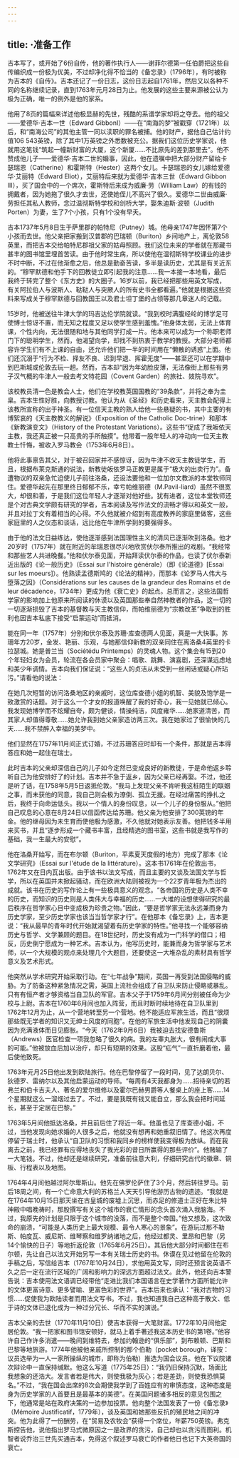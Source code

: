 ```yaml
---
---
---
```

title: ·准备工作
---




吉本写了，或开始了6份自传，他的著作执行人——谢菲尔德第一任伯爵把这些自传编织成一份极为优美，不过却净化得不恰当的《备忘录》（1796年），有时被称为吉本的《自传》。吉本还记了一份日志，这份日志起自1761年，然后又以各种不同的名称继续记录，直到1763年元月28日为止。他发展的这些主要来源被公认为极为正确，唯一的例外是他的家系。

他用了8页的篇幅来详述他极显赫的先世，残酷的系谱学家却将之夺去。他的祖父——爱德华·吉本一世（Edward GibbonⅠ）——在“南海的梦”被戳穿（1721年）以后，和“南海公司”的其他主管一同以渎职的罪名被捕。他的财产，据他自己估计约值106 543英镑，除了其中1万英镑之外悉数被充公。据我们这位历史学家说，他就用这笔钱“筑起一幢新财富的大厦，这个新厦……不比原先的差到那里去”。他不赞成他儿子——爱德华·吉本二世的婚事，因此，他在遗嘱中把大部分财产留给卡瑟瑞恩（Catherine）和霍斯特（Hester）这两个女儿。卡瑟瑞恩的女儿嫁给爱德华·艾丽特（Edward Eliot），艾丽特后来就为爱德华·吉本三世（Edward Gibbon　Ⅲ），买了国会中的一个席次，霍斯特后来成为威廉·劳（William Law）的有钱的拥戴者，因为她拖了很久才去世，还使她侄儿不高兴了很久。爱德华二世由威廉·劳担任其私人教师，念过温彻斯特学校和剑桥大学，娶朱迪斯·波顿（Judith Porten）为妻，生了7个小孩，只有1个没有早夭。

吉本1737年5月8日生于萨里郡的帕特尼（Putney）城。他母亲1747年因怀第7个小孩而去世。他父亲把家搬到汉普郡的巴瑞顿（Buriton）乡间地产上，离伦敦58英里，而把吉本交给帕特尼郡祖父家的姑母照顾。我们这位未来的学者就在那藏书甚丰的图书馆里埋首苦读。由于他时常生病，所以使他在温彻斯特学校课业的进步不时中断，不过在他渐愈之后，他总是勤奋苦读，多半是读历史，尤其是有关近东的。“穆罕默德和他手下的回教徒立即引起我的注意……我一本接一本地看，最后我终于转完了整个《东方史》的大圈子。16岁以前，我已经把那些用英文写成，有关阿拉伯人与波斯人、鞑鞑人与突厥人的所有史书全都看遍。”他就是根据这些资料来写成关于穆罕默德与回教国王以及君士坦丁堡的占领等那几章迷人的记载。

15岁时，他被送往牛津大学的玛吉达伦学院就读。“我到校时满腹经纶的博学足可使博士惊讶不置，而无知之程度又足以使学生感到羞愧。”他身体太弱，无法上体育课，个性内向，无法很随和地与其他同学打成一片。他本来可以成为一个称职老师门下的聪明学生，然而，他渴望向学，却找不到热衷于教学的教授。大部分老师都容许学生们有不上课的自由，还允许他们把一半的时间用在“懒散的诱惑”上面。他们还沉溺于“行为不检、择友不良、迟到早退、挥霍无度”——甚至还可以在学期中到巴斯城或伦敦去玩一趟。然而，吉本却“因为年幼脸皮薄，无法像街上那些有男子汉气概的牛津人一般去考文特花园（Covent Garden）的旅社、妓院寻欢”。

该校教员清一色是教会人士，他们在学校教英国国教的“39条款”，并将之奉为圭臬。吉本生性好胜，向教授讨教。他认为从《圣经》和历史看来，天主教会配得上该教所宣称的出于神圣。有一位信天主教的熟人给他一些悬疑的书，其中主要的有博絮哀的《天主教教义的解说》（Exposition of the Catholic Doc-trine）和那本《新教演变文》（History of the Protestant Variations）。这些书“促成了我皈依天主教，我还真正被一只高贵的手所触摸”。他带着一股年轻人的冲动向一位天主教教士忏悔，被收入罗马教会（1753年6月8日）。

他将此事禀告其父，对于被召回家并不感惊讶，因为牛津不收天主教徒学生，而且，根据布莱克斯通的说法，新教徒皈依罗马正教更是属于“极大的出卖行为”。备遭物议的双亲急忙迫使儿子前往洛桑，还设法要他和一位加尔文教派的本堂牧师同住。爱德华起先在那里终日郁郁不乐，幸亏帕维丽德（M.Pavil-liard）虽然不很宽大，却很和善，于是我们这位年轻人才逐渐对他好些。犹有进者，这位本堂牧师还是个对古典文学颇有研究的学者，吉本阅读及写作法文的流畅才得以和英文一般，并且对拉丁文有着相当的心得。不久他就被介绍到有高度教养的家庭里做客，这些家庭里的人之仪态和谈话，远比他在牛津所学到的要强得多。

由于他的法文日益练达，使他逐渐感到法国理性主义的清风已逐渐吹到洛桑。他才20岁时（1757年）就在附近的牟瑞恩很尽兴地欣赏伏尔泰所推出的戏剧。“我经常和那些艺人共进晚餐。”他和伏尔泰见面，开始拜读伏尔泰的作品，也读了伏尔泰新近出版的《论一般历史》（Essai sur l'histoire générale）（即《论道德》[Essai sur les moeurs]）。他熟读孟德斯鸠的《论法的精神》，而那本《论罗马人伟大与堕落之因》（Considérations sur les causes de la grandeur des Romains et de leur décadence，1734年）更成为他《衰亡史》的起点。总而言之，这些法国哲学家的影响加上他原来所阅读的休谟以及英国那些奉自然神教者的作品，这一切的一切逐渐损毁了吉本的基督教与天主教信仰，而帕维丽德为“宗教改革”争取到的胜利也因吉本私底下接受“启蒙运动”而抵消。

能在同一年（1757年）分别和伏尔泰及苏珊·库查德两人见面，真是一大快事。苏珊年方20岁，金发、艳丽、乐观，与她那信仰新教的双亲同住在离洛桑4英里的卡拉瑟城。她是普兰当（Sociétédu Printemps）的灵魂人物。这个集会有15到20个年轻妇女为会员，轮流在各会员家中聚会：唱歌、跳舞、演喜剧，还深谋远虑地和美少年调情。吉本向我们保证说：“这些人的贞洁从未受到一丝闲话或疑心所玷污。”请看他的说法：

在她几次短暂的访问洛桑地区的亲戚时，这位库查德小姐的机智、美貌及饱学是一致激赏的话题。对于这么一个才女的报道唤醒了我的好奇心，我一见她就已倾心。我发现她博学而不炫耀自夸，颇为健谈，情操纯洁，风度雍华……她家道清苦，而其家人却值得尊敬……她允许我到她父亲家造访两三次。我在她家过了很愉快的几天……我不禁醉入幸福的美梦中。



他们显然在1757年11月间正式订婚，不过苏珊答应时却有一个条件，那就是吉本得答应和她一起住在瑞士。

此时吉本的父亲却深信自己的儿子如今定然已变成良好的新教徒，于是命他返乡聆听自己为他安排好了的计划。吉本并不急于返乡，因为父亲已经再娶。不过，他还是听了话，在1758年5月5日返抵伦敦。“我马上发现父亲不肯听我这桩陌生的联姻之事，而未获他的同意，我自己则会极为潦倒、孤立无援。在经过痛苦的挣扎之后，我终于向命运低头。我以一个情人的身份叹息，以一个儿子的身份服从。”他把自己叹息的心意在8月24日以信函传达给苏珊。他父亲为他安排了300英镑的年金。他的继母因为未生育而使他极为感激，不久他就对她表示友善。他把钱多半用来买书，并且“逐步形成一个藏书丰富，且经精选的图书室，这些书就是我写作的基础，我一生最大的安慰”。

他在洛桑开始写，而在布尔顿（Buriton，平素夏天度假的地方）完成了那本《论文学研究》（Essai sur l'étude de la littérature）。这本书1761年在伦敦出书，1762年又在日内瓦出版。由于该书以法文写成，而且主要的又谈及法国文学与哲学，所以在英国并未掀起骚动，而在欧洲大陆则被视为一个22岁青年极为杰出的成就。该书在历史的写作论上有一些极具意义的观念。“各帝国的历史是人类不幸的历史，而知识的历史则是人类伟大与幸福的历史……一大堆的设想使得研究的最后秩序在哲学家心目中变成极为珍贵之物。”因此，“要是哲学家无法永远兼而身为历史学家，至少历史学家也该当当哲学家才行”。在他那本《备忘录》上，吉本更说：“我从最早的青年时代开始就渴望着有历史学家的特性。”他寻找一个能够容纳历史与哲学、文学兼顾的题目。在18世纪时，历史没有成为一门科学的借口；相反，历史倒宁愿成为一种艺术。吉本认为，他写历史时，能兼而身为哲学家与艺术师，以一个大规模的观点来处理几个大题目，还要使这一大堆杂乱的素材具有哲学意义及艺术形式。

他突然从学术研究开始采取行动。在“七年战争”期间，英国一再受到法国侵略的威胁。为了防备这种紧急情况之需，英国上流社会组成了自卫队来防止侵略或暴乱。只有有恒产者才够资格当自卫队的军官。吉本父子于1759年6月间分别被任命为少校与上尉。吉本在1760年6月间也加入阵营，而且时断时续地待在自卫队里到1762年12月为止，从一个营地转至另一个营地。他不能适应军旅生活，而且“很烦那些既无学者的知识又无绅士风度的同胞”。在他的军旅生活中他发现自己的阴囊因为充满液体而日见膨胀。“今天（1762年9月6日）我被迫去找安德鲁斯（Andrews）医官检查一项我忽略了很久的病。我的左睾丸胀大，很有闹成大事的可能。”他被放血后加以治疗，却只有短期的效果。这股“疝气”一直折磨着他，最后使他致死。

1763年元月25日他出发到欧陆旅行。他在巴黎停留了一段时间，见了达朗贝尔、狄德罗、雷纳尔以及其他启蒙运动的导师。“每周有4天我都身为……招待亲切的若弗兰和伯卡吉夫人、著名的爱尔维修以及霍尔巴赫男爵等人餐桌上的座上客……14个星期就这么一溜烟过去了。不过，要是我既有钱又能自立，那么我会把时间延长，甚至于定居在巴黎。”

1763年5月间他抵达洛桑，并且前后住了将近一年。他虽也见了库查德小姐，不过，当他发现向她求婚的人很多之后，他就没有想再和她重叙旧情了。他这次再度停留于瑞士时，他承认“自卫队的习惯和我同乡的榜样使我变得极为放纵。而在我离去之前，我已经罪有应得地丧失了我光彩的昔日所赢得的那些评价”。他赌输了一大笔钱。不过，他却还是继续研究，准备前往意大利，仔细研究古代的徽章、铜板、行程表以及地图。

1764年4月间他越过阿尔卑斯山。他先在佛罗伦萨住了3个月，然后转往罗马。前后18周之间，有一个亡命意大利的苏格兰人天天引导他游历古物的遗迹。“我就是在1764年10月15日那天坐在古皇城的废墟上沉思，而赤足的修道士正好在朱比特神殿中唱晚祷时，那股撰写有关这个城市的衰亡情形的念头首次涌入我脑海。不过，我原先的计划是只限于这个城市的没落，而不是整个帝国。”他又想及，这次致命的崩溃，“可能是人类历史上最大规模、最令人寒心的景象”。在游玩过那不勒斯、帕度瓦、威尼斯、维琴察和维罗纳诸地之后，他经过都灵、里昂和巴黎（另14个愉快的日子）等地折返伦敦（1765年6月25日）。其后他大部分时间都住在布尔顿，先让自己以法文开始另写一本有关瑞士历史的书。休谟在见过他留在伦敦的手稿之后，写信给吉本（1767年10月24日），求他用英文写，同时还预言说英语不久之后一定在流行区域的广阔和影响力的深远方面超过法文。此外，他还向吉本警告说：吉本使用法文语调已经带他“走进比我们本国语言在史学著作方面所能允许的文体更富诗意、更多譬喻、更富色彩的世界”。吉本后来也承认：“我对古物的习惯……促使我为欧陆读者而用法文写书。不过，我也知道我自己这种高于散文、低于诗的文体已退化成为一种过分冗长、华而不实的演说。”

吉本父亲的去世（1770年11月10日）使吉本获得一大笔财富。1772年10月间他定居伦敦。“我一把家和图书馆安顿好，就马上着手著述我这本历史书的第1卷。”他容许自己作许多消遣——晚间到维特去，参加约翰逊的“俱乐部”，到布赖顿、巴斯和巴黎等地旅游。1774年他被他亲戚所控制的那个伯勒（pocket borough，译按：议员选举为一人一家所操纵的城市，即称为伯勒）推选为国会议员。他在下议院诸次辩论中一直保持缄默。他这么写道（1775年25日）：“我仍旧保持沉默，场面比我想象的还浩大。发言者若是伟大，则使我极为灰心；若是差劲，则使我恐惧莫名。”不过，“我在国会出席的8次会期使我学到了百姓应有的审慎态度，这种态度是身为历史学家的人首要且是最基本的美德”。在美国问题诸多相反的意见包围之下，他通常是站在政府决策的一边参加投票。他向整个法国发表了一份《备忘录》（Mémoire Justificatif，1779年），谈及英国和她那些反抗的殖民地之间的冲突。他为此得了一份酬劳，在“贸易及农牧会”获得一个席位，年薪750英镑。弗克斯控告他，说他指出罗马式微原因之一是政界的贪污，自己却也以贪污而图利。机智者说乔治三世先买通吉本，免得这个叙述罗马衰亡的作者他日也记下大英帝国的衰亡。